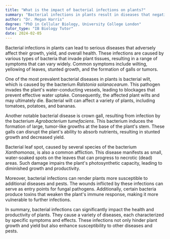 ```yaml
---
title: "What is the impact of bacterial infections on plants?"
summary: "Bacterial infections in plants result in diseases that negatively impact growth, yield, and overall health."
author: "Dr. Megan Harris"
degree: "PhD in Cellular Biology, University College London"
tutor_type: "IB Biology Tutor"
date: 2024-02-05
---
```


Bacterial infections in plants can lead to serious diseases that adversely affect their growth, yield, and overall health. These infections are caused by various types of bacteria that invade plant tissues, resulting in a range of symptoms that can vary widely. Common symptoms include wilting, yellowing of leaves, stunted growth, and the formation of galls or tumors.

One of the most prevalent bacterial diseases in plants is bacterial wilt, which is caused by the bacterium $Ralstonia\ solanacearum$. This pathogen invades the plant's water-conducting vessels, leading to blockages that prevent effective water uptake. Consequently, the affected plant wilts and may ultimately die. Bacterial wilt can affect a variety of plants, including tomatoes, potatoes, and bananas.

Another notable bacterial disease is crown gall, resulting from infection by the bacterium $Agrobacterium\ tumefaciens$. This bacterium induces the formation of large, tumor-like growths at the base of the plant's stem. These galls can disrupt the plant's ability to absorb nutrients, resulting in stunted growth and decreased yield.

Bacterial leaf spot, caused by several species of the bacterium $Xanthomonas$, is also a common affliction. This disease manifests as small, water-soaked spots on the leaves that can progress to necrotic (dead) areas. Such damage impairs the plant's photosynthetic capacity, leading to diminished growth and productivity.

Moreover, bacterial infections can render plants more susceptible to additional diseases and pests. The wounds inflicted by these infections can serve as entry points for fungal pathogens. Additionally, certain bacteria produce toxins that weaken the plant's immune response, making it more vulnerable to further infections.

In summary, bacterial infections can significantly impact the health and productivity of plants. They cause a variety of diseases, each characterized by specific symptoms and effects. These infections not only hinder plant growth and yield but also enhance susceptibility to other diseases and pests.
    
